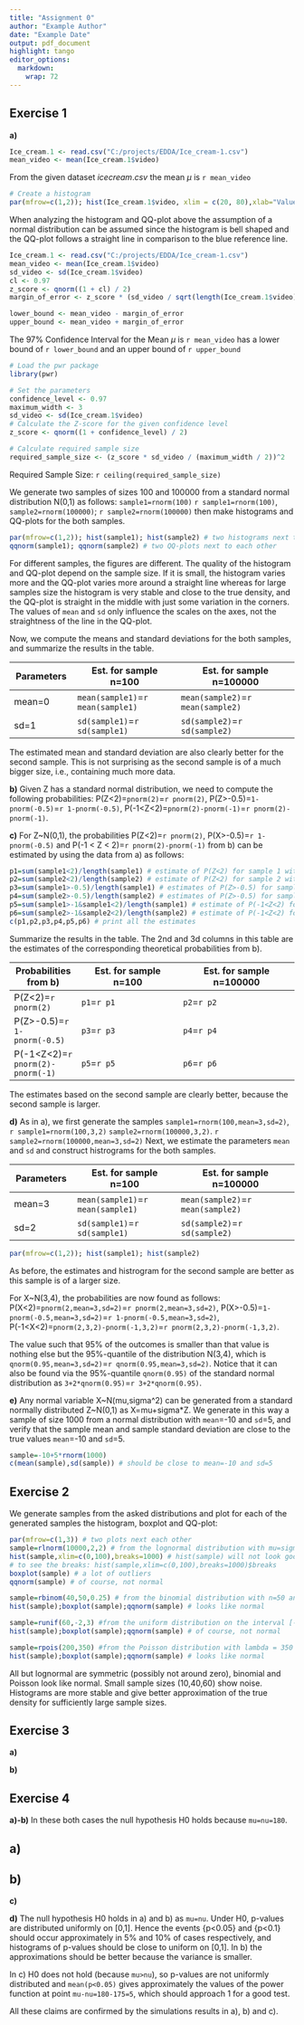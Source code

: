 ---
title: "Assignment 0"
author: "Example Author"
date: "Example Date"
output: pdf_document
highlight: tango
editor_options: 
  markdown: 
    wrap: 72
---

## Exercise 1

**a)** 
```{r include=FALSE}
Ice_cream.1 <- read.csv("C:/projects/EDDA/Ice_cream-1.csv")
mean_video <- mean(Ice_cream.1$video)
``` 

From the given dataset $icecream.csv$ the mean $\mu$ is `r mean_video`

```{r, echo=FALSE}
# Create a histogram
par(mfrow=c(1,2)); hist(Ice_cream.1$video, xlim = c(20, 80),xlab="Value of video", ylim = c(0, 40),main="Histogram of video"); qqnorm(Ice_cream.1$video, pch = 1, frame = FALSE, ylim = c(20, 80), main="QQ-plot of video"); qqline(Ice_cream.1$video, col = "steelblue", lwd = 2)
``` 

When analyzing the histogram and QQ-plot above the assumption of a normal distribution can be assumed since the histogram is bell shaped and the QQ-plot follows a straight line in comparison to the blue reference line.

```{r include=FALSE}
Ice_cream.1 <- read.csv("C:/projects/EDDA/Ice_cream-1.csv")
mean_video <- mean(Ice_cream.1$video)
sd_video <- sd(Ice_cream.1$video)
cl <- 0.97
z_score <- qnorm((1 + cl) / 2)
margin_of_error <- z_score * (sd_video / sqrt(length(Ice_cream.1$video)))

lower_bound <- mean_video - margin_of_error
upper_bound <- mean_video + margin_of_error
``` 
The 97% Confidence Interval for the Mean  $\mu$ is `r mean_video` has a lower bound of `r lower_bound` and an upper bound of `r upper_bound`

```{r include=FALSE}
# Load the pwr package
library(pwr)

# Set the parameters
confidence_level <- 0.97
maximum_width <- 3
sd_video <- sd(Ice_cream.1$video)
# Calculate the Z-score for the given confidence level
z_score <- qnorm((1 + confidence_level) / 2)

# Calculate required sample size
required_sample_size <- (z_score * sd_video / (maximum_width / 2))^2
``` 
Required Sample Size: `r ceiling(required_sample_size)`



We generate two samples of sizes
100 and $100000$ from a standard normal distribution N(0,1) as follows:
`sample1=rnorm(100)` `r sample1=rnorm(100)`, `sample2=rnorm(100000)`;
`r sample2=rnorm(100000)` then make histograms and QQ-plots for the both
samples.

```{r, fig.height=3, fig.width=6}
par(mfrow=c(1,2)); hist(sample1); hist(sample2) # two histograms next to each other
qqnorm(sample1); qqnorm(sample2) # two QQ-plots next to each other
```

For different samples, the figures are different. The quality of the
histogram and QQ-plot depend on the sample size. If it is small, the
histogram varies more and the QQ-plot varies more around a straight line
whereas for large samples size the histogram is very stable and close to
the true density, and the QQ-plot is straight in the middle with just
some variation in the corners. The values of `mean` and `sd` only
influence the scales on the axes, not the straightness of the line in
the QQ-plot.

Now, we compute the means and standard deviations for the both samples,
and summarize the results in the table.

| Parameters | Est. for sample n=100             | Est. for sample n=100000          |
|----------------|--------------------------|------------------------------|
| mean=0     | `mean(sample1)`=`r mean(sample1)` | `mean(sample2)`=`r mean(sample2)` |
| sd=1       | `sd(sample1)`=`r sd(sample1)`     | `sd(sample2)`=`r sd(sample2)`     |

The estimated mean and standard deviation are also clearly better for
the second sample. This is not surprising as the second sample is of a
much bigger size, i.e., containing much more data.

**b)** Given Z has a standard normal distribution, we need to compute
the following probabilities: P(Z\<2)=`pnorm(2)`=`r pnorm(2)`,
P(Z\>-0.5)=`1-pnorm(-0.5)`=`r 1-pnorm(-0.5)`,
P(-1\<Z\<2)=`pnorm(2)-pnorm(-1)`=`r pnorm(2)-pnorm(-1)`.

**c)** For Z\~N(0,1), the probabilities P(Z\<2)=`r pnorm(2)`,
P(X\>-0.5)=`r 1-pnorm(-0.5)` and P(-1 \< Z \< 2)=`r pnorm(2)-pnorm(-1)`
from b) can be estimated by using the data from a) as follows:

```{r, collapse=T}
p1=sum(sample1<2)/length(sample1) # estimate of P(Z<2) for sample 1 with n=100
p2=sum(sample2<2)/length(sample2) # estimate of P(Z<2) for sample 2 with n=100000
p3=sum(sample1>-0.5)/length(sample1) # estimates of P(Z>-0.5) for sample 1
p4=sum(sample2>-0.5)/length(sample2) # estimates of P(Z>-0.5) for sample 2
p5=sum(sample1>-1&sample1<2)/length(sample1) # estimate of P(-1<Z<2) for sample 1
p6=sum(sample2>-1&sample2<2)/length(sample2) # estimate of P(-1<Z<2) for sample 2
c(p1,p2,p3,p4,p5,p6) # print all the estimates
```

Summarize the results in the table. The 2nd and 3d columns in this table
are the estimates of the corresponding theoretical probabilities from
b).

| Probabilities from b)              | Est. for sample n=100 | Est. for sample n=100000 |
|----------------|--------------------------|------------------------------|
| P(Z\<2)=`r pnorm(2)`               | `p1`=`r p1`           | `p2`=`r p2`              |
| P(Z\>-0.5)=`r 1-pnorm(-0.5)`       | `p3`=`r p3`           | `p4`=`r p4`              |
| P(-1\<Z\<2)=`r pnorm(2)-pnorm(-1)` | `p5`=`r p5`           | `p6`=`r p6`              |

The estimates based on the second sample are clearly better, because the
second sample is larger.

**d)** As in a), we first generate the samples
`sample1=rnorm(100,mean=3,sd=2)`, `r sample1=rnorm(100,3,2)`
`sample2=rnorm(100000,3,2)`. `r sample2=rnorm(100000,mean=3,sd=2)` Next,
we estimate the parameters `mean` and `sd` and construct histrograms for
the both samples.

| Parameters | Est. for sample n=100             | Est. for sample n=100000          |
|----------------|--------------------------|------------------------------|
| mean=3     | `mean(sample1)`=`r mean(sample1)` | `mean(sample2)`=`r mean(sample2)` |
| sd=2       | `sd(sample1)`=`r sd(sample1)`     | `sd(sample2)`=`r sd(sample2)`     |

```{r, fig.height=3, fig.width=6}
par(mfrow=c(1,2)); hist(sample1); hist(sample2)
```

As before, the estimates and histrogram for the second sample are better
as this sample is of a larger size.

For X\~N(3,4), the probabilities are now found as follows:
P(X\<2)=`pnorm(2,mean=3,sd=2)`=`r pnorm(2,mean=3,sd=2)`,
P(X\>-0.5)=`1-pnorm(-0.5,mean=3,sd=2)`=`r 1-pnorm(-0.5,mean=3,sd=2)`,
P(-1\<X\<2)=`pnorm(2,3,2)-pnorm(-1,3,2)`=`r pnorm(2,3,2)-pnorm(-1,3,2)`.

The value such that 95% of the outcomes is smaller than that value is
nothing else but the 95%-quantile of the distribution N(3,4), which is
`qnorm(0.95,mean=3,sd=2)`=`r qnorm(0.95,mean=3,sd=2)`. Notice that it
can also be found via the 95%-quantile `qnorm(0.95)` of the standard
normal distribution as `3+2*qnorm(0.95)`=`r 3+2*qnorm(0.95)`.

**e)** Any normal variable X\~N(mu,sigma\^2) can be generated from a
standard normally distributed Z\~N(0,1) as X=mu+sigma\*Z. We generate in
this way a sample of size 1000 from a normal distribution with
`mean`=-10 and `sd`=5, and verify that the sample mean and sample
standard deviation are close to the true values `mean`=-10 and `sd`=5.

```{r, collapse=T}
sample=-10+5*rnorm(1000)
c(mean(sample),sd(sample)) # should be close to mean=-10 and sd=5
```

## Exercise 2

We generate samples from the asked distributions and plot for each of
the generated samples the histogram, boxplot and QQ-plot:

```{r, fig.height=2.6, fig.width=6}
par(mfrow=c(1,3)) # two plots next each other
sample=rlnorm(10000,2,2) # from the lognormal distribution with mu=sigma=2
hist(sample,xlim=c(0,100),breaks=1000) # hist(sample) will not look good, why?
# to see the breaks: hist(sample,xlim=c(0,100),breaks=1000)$breaks
boxplot(sample) # a lot of outliers
qqnorm(sample) # of course, not normal

sample=rbinom(40,50,0.25) # from the binomial distribution with n=50 and p=0.25
hist(sample);boxplot(sample);qqnorm(sample) # looks like normal

sample=runif(60,-2,3) #from the uniform distribution on the interval [-2,3]
hist(sample);boxplot(sample);qqnorm(sample) # of course, not normal

sample=rpois(200,350) #from the Poisson distribution with lambda = 350
hist(sample);boxplot(sample);qqnorm(sample) # looks like normal
```

All but lognormal are symmetric (possibly not around zero), binomial and
Poisson look like normal. Small sample sizes (10,40,60) show noise.
Histograms are more stable and give better approximation of the true
density for sufficiently large sample sizes.

## Exercise 3

**a)** 

**b)**

## Exercise 4


**a)-b)** In these both cases the null hypothesis H0 holds because
`mu=nu=180`.

## a)

## b)


**c)**


**d)** The null hypothesis H0 holds in a) and b) as `mu=nu`. Under H0,
p-values are distributed uniformly on [0,1]. Hence the events {p\<0.05}
and {p\<0.1} should occur approximately in 5% and 10% of cases
respectively, and histograms of p-values should be close to uniform on
[0,1]. In b) the approximations should be better because the variance is
smaller.

In c) H0 does not hold (because `mu>nu`), so p-values are not uniformly
distributed and `mean(p<0.05)` gives approximately the values of the
power function at point `mu-nu=180-175=5`, which should approach 1 for a
good test.

All these claims are confirmed by the simulations results in a), b) and
c).

